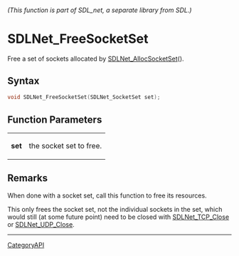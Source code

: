 ====== (This function is part of SDL_net, a separate library from SDL.) ======
= SDLNet_FreeSocketSet =

Free a set of sockets allocated by [[SDLNet_AllocSocketSet]]().

== Syntax ==

<syntaxhighlight lang='c'>
void SDLNet_FreeSocketSet(SDLNet_SocketSet set);
</syntaxhighlight>

== Function Parameters ==

{|
|'''set'''
|the socket set to free.
|}

== Remarks ==

When done with a socket set, call this function to free its resources.

This only frees the socket set, not the individual sockets in the set,
which would still (at some future point) need to be closed with
[[SDLNet_TCP_Close]] or [[SDLNet_UDP_Close]].

----
[[CategoryAPI]]


